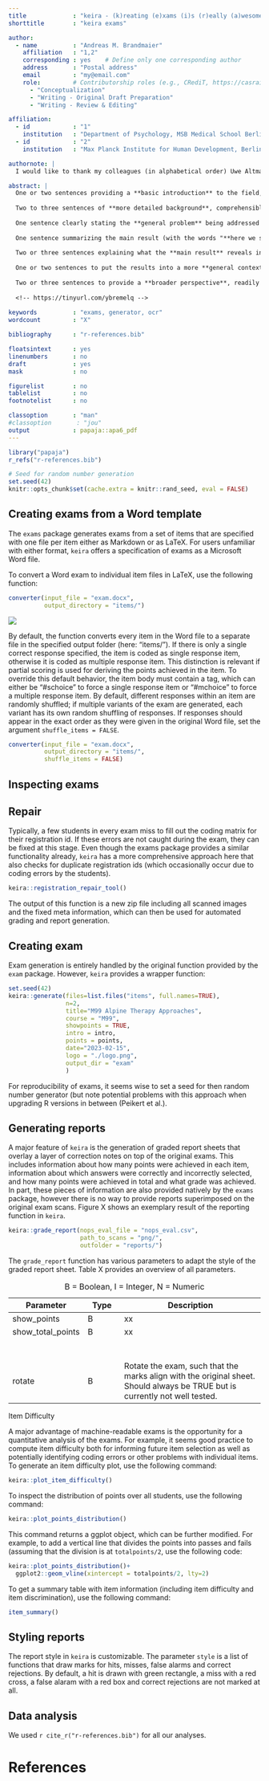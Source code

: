 ```yaml
---
title             : "keira - (k)reating (e)xams (i)s (r)eally (a)wesome"
shorttitle        : "keira exams"

author: 
  - name          : "Andreas M. Brandmaier"
    affiliation   : "1,2"
    corresponding : yes    # Define only one corresponding author
    address       : "Postal address"
    email         : "my@email.com"
    role:         # Contributorship roles (e.g., CRediT, https://casrai.org/credit/)
      - "Conceptualization"
      - "Writing - Original Draft Preparation"
      - "Writing - Review & Editing"

affiliation:
  - id            : "1"
    institution   : "Department of Psychology, MSB Medical School Berlin, Berlin, Germany"
  - id            : "2"
    institution   : "Max Planck Institute for Human Development, Berlin, Germany"

authornote: |
  I would like to thank my colleagues (in alphabetical order) Uwe Altmann, Miriam Gade,  Lars Michael, and Moritz Petzold for feedback on the package.

abstract: |
  One or two sentences providing a **basic introduction** to the field,  comprehensible to a scientist in any discipline.
  
  Two to three sentences of **more detailed background**, comprehensible  to scientists in related disciplines.
  
  One sentence clearly stating the **general problem** being addressed by  this particular study.
  
  One sentence summarizing the main result (with the words "**here we show**" or their equivalent).
  
  Two or three sentences explaining what the **main result** reveals in direct comparison to what was thought to be the case previously, or how the  main result adds to previous knowledge.
  
  One or two sentences to put the results into a more **general context**.
  
  Two or three sentences to provide a **broader perspective**, readily comprehensible to a scientist in any discipline.
  
  <!-- https://tinyurl.com/ybremelq -->
  
keywords          : "exams, generator, ocr"
wordcount         : "X"

bibliography      : "r-references.bib"

floatsintext      : yes
linenumbers       : no
draft             : yes
mask              : no

figurelist        : no
tablelist         : no
footnotelist      : no

classoption       : "man"
#classoption       : "jou"
output            : papaja::apa6_pdf
---
```


```r
library("papaja")
r_refs("r-references.bib")
```

```r
# Seed for random number generation
set.seed(42)
knitr::opts_chunk$set(cache.extra = knitr::rand_seed, eval = FALSE)
```

## Creating exams from a Word template

The `exams` package generates exams from a set of items that are specified with one file per item either as Markdown or as LaTeX. For users unfamiliar with either format, `keira` offers a specification of exams as a Microsoft Word file.

To convert a Word exam to individual item files in LaTeX, use the following function:

```r
converter(input_file = "exam.docx", 
          output_directory = "items/")
```

![](img/word_screenshot.png)

By default, the function converts every item in the Word file to a separate file in the specified output folder (here: "items/"). If there is only a single correct response specified, the item is coded as single response item, otherwise it is coded as multiple response item. This distinction is relevant if partial scoring is used for deriving the points achieved in the item. To override this default behavior, the item body must contain a tag, which can either be "#schoice" to force a single response item or "#mchoice" to force a multiple response item. By default, different responses within an item are randomly shuffled; if multiple variants of the exam are generated, each variant has its own random shuffling of responses. If responses should appear in the exact order as they were given in the original Word file, set the argument `shuffle_items = FALSE`.

```r
converter(input_file = "exam.docx", 
          output_directory = "items/",
          shuffle_items = FALSE)
```

## Inspecting exams

## Repair

Typically, a few students in every exam miss to fill out the coding matrix for their registration id. If these errors are not caught during the exam, they can be fixed at this stage. Even though the exams package provides a similar functionality already, `keira` has a more comprehensive approach here that also checks for duplicate registration ids (which occasionally occur due to coding errors by the students).

```r
keira::registration_repair_tool()
```

The output of this function is a new zip file including all scanned images and the fixed meta information, which can then be used for automated grading and report generation.

## Creating exam

Exam generation is entirely handled by the original function provided by the `exam` package. However, `keira` provides a wrapper function:

```r
set.seed(42)
keira::generate(files=list.files("items", full.names=TRUE),
                n=2,
                title="M99 Alpine Therapy Approaches",
                course = "M99",
                showpoints = TRUE,
                intro = intro,
                points = points,
                date="2023-02-15",
                logo = "./logo.png",
                output_dir = "exam"
                )
```

For reproducibility of exams, it seems wise to set a seed for then random number generator (but note potential problems with this approach when upgrading R versions in between (Peikert et al.).

## Generating reports

A major feature of `keira` is the generation of graded report sheets that overlay a layer of correction notes on top of the original exams. This includes information about how many points were achieved in each item, information about which answers were correctly and incorrectly selected, and how many points were achieved in total and what grade was achieved. In part, these pieces of information are also provided natively by the `exams` package, however there is no way to provide reports superimposed on the original exam scans. Figure X shows an exemplary result of the reporting function in `keira`.

```r
keira::grade_report(nops_eval_file = "nops_eval.csv",
                    path_to_scans = "png/",
                    outfolder = "reports/")
```

The `grade_report` function has various parameters to adapt the style of the graded report sheet. Table X provides an overview of all parameters.

| Parameter         | Type | Description                                                                                                                 |
|-----------------|-----------|--------------------------------------------|
| show_points       | B    | xx                                                                                                                          |
| show_total_points | B    | xx                                                                                                                          |
|                   |      |                                                                                                                             |
|                   |      |                                                                                                                             |
|                   |      |                                                                                                                             |
|                   |      |                                                                                                                             |
|                   |      |                                                                                                                             |
|                   |      |                                                                                                                             |
|                   |      |                                                                                                                             |
| rotate            | B    | Rotate the exam, such that the marks align with the original sheet. Should always be TRUE but is currently not well tested. |

: B = Boolean, I = Integer, N = Numeric

Item Difficulty

A major advantage of machine-readable exams is the opportunity for a quantitative analysis of the exams. For example, it seems good practice to compute item difficulty both for informing future item selection as well as potentially identifying coding errors or other problems with individual items. To generate an item difficulty plot, use the following command:

```r
keira::plot_item_difficulty()
```

To inspect the distribution of points over all students, use the following command:

```r
keira::plot_points_distribution()
```

This command returns a ggplot object, which can be further modified. For example, to add a vertical line that divides the points into passes and fails (assuming that the division is at `totalpoints/2`, use the following code:

```r
keira::plot_points_distribution()+
  ggplot2::geom_vline(xintercept = totalpoints/2, lty=2)
```

To get a summary table with item information (including item difficulty and item discrimination), use the following command:

```r
item_summary()
```

## Styling reports

The report style in `keira` is customizable. The parameter `style` is a list of functions that draw marks for hits, misses, false alarms and correct rejections. By default, a hit is drawn with green rectangle, a miss with a red cross, a false alaram with a red box and correct rejections are not marked at all.

## Data analysis

We used `r cite_r("r-references.bib")` for all our analyses.

\newpage

# References

::: {#refs custom-style="Bibliography"}
:::
